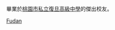 {{Catnav|頁面分類|人物|校友|中等學校校友|臺灣中等學校校友}}

畢業於[[桃園市私立復旦高級中學|桃園市私立復旦高級中學]]的傑出校友。

[[Category:桃園市高級中等學校校友|Fudan]]